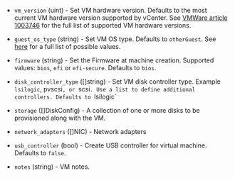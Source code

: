 <!-- Code generated from the comments of the CreateConfig struct in builder/vsphere/iso/step_create.go; DO NOT EDIT MANUALLY -->

-   `vm_version` (uint) - Set VM hardware version. Defaults to the most current VM hardware
    version supported by vCenter. See
    [VMWare article 1003746](https://kb.vmware.com/s/article/1003746) for
    the full list of supported VM hardware versions.
    
-   `guest_os_type` (string) - Set VM OS type. Defaults to `otherGuest`. See [
    here](https://code.vmware.com/apis/358/vsphere/doc/vim.vm.GuestOsDescriptor.GuestOsIdentifier.html)
    for a full list of possible values.
    
-   `firmware` (string) - Set the Firmware at machine creation. Supported values: `bios`, `efi` or `efi-secure`. Defaults to `bios`.
    
-   `disk_controller_type` ([]string) - Set VM disk controller type. Example `lsilogic`, pvscsi`, or `scsi`. Use a list to define additional controllers. Defaults to `lsilogic`
    
-   `storage` ([]DiskConfig) - A collection of one or more disks to be provisioned along with the VM.
    
-   `network_adapters` ([]NIC) - Network adapters
    
-   `usb_controller` (bool) - Create USB controller for virtual machine. Defaults to `false`.
    
-   `notes` (string) - VM notes.
    